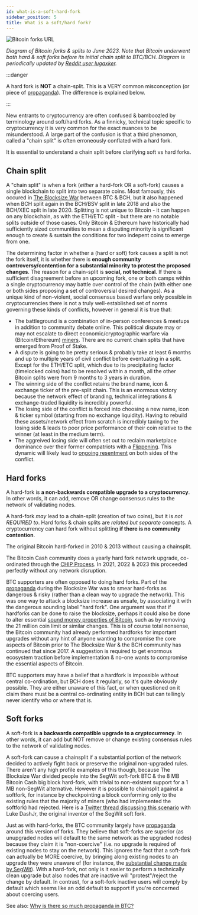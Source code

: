 ```yaml
---
id: what-is-a-soft-hard-fork
sidebar_position: 5
title: What is a soft/hard fork?
---
```




<img src={BitcoinForksUrl} alt="Bitcoin forks URL" />

_Diagram of Bitcoin forks & splits to June 2023. Note that Bitcoin underwent both hard & soft forks before its initial chain split to BTC/BCH. Diagram is periodically updated by [Reddit user lugaxker](https://www.reddit.com/user/lugaxker/submitted/)._

:::danger

A hard fork is **NOT** a chain-split. This is a VERY common misconception (or piece of [propaganda](/faqs/BCH-vs-BTC/why-is-there-so-much-propaganda-in-btc)). The difference is explained below.

:::

New entrants to cryptocurrency are often confused & bamboozled by terminology around soft/hard forks. As a finnicky, technical topic specific to cryptocurrency it is very common for the exact nuances to be misunderstood. A large part of the confusion is that a third phenomon, called a "chain split" is often erroneously conflated with a hard fork. 

It is essential to understand a chain split before clarifying soft vs hard forks.

## Chain split

A "chain split" is when a fork (_either_ a hard-fork OR a soft-fork) causes a single blockchain to split into two separate coins. Most famously, this occured in [The Blocksize War](/start#episode-8-of-10-bitcoin-cash) between BTC & BCH, but it also happened when BCH split again in the BCH/BSV split in late 2018 and also the BCH/XEC split in late 2020. Splitting is not unique to Bitcoin - it can happen on any blockchain, as with the ETH/ETC split - but there are no notable splits outside of those cases. Only Bitcoin & Ethereum have historically had sufficiently sized communities to mean a disputing minority is significant enough to create & sustain the conditions for two indepent coins to emerge from one.

The determining factor in whether a (hard or soft) fork causes a split is not the fork itself, it is whether there is **enough community controversy/contention for a substantial minority to protest the proposed changes**. The reason for a chain-split is **social, not technical**. If there is sufficient disagreement before an upcoming fork, one or both camps within a single cryptocurrency may battle over control of the chain (with either one or both sides proposing a set of controversial desired changes). As a unique kind of non-violent, social consensus based warfare only possible in cryptocurrencies there is not a truly well-established set of norms governing these kinds of conflicts, however in general it is true that:

- The battleground is a combination of in-person conferences & meetups in addition to community debate online. This political dispute may or may not escalate to direct economic/cryptographic warfare via (Bitcoin/Ethereum) [miners](/faqs/BCH-vs-BTC/is-low-hashrate-a-problem). There are no current chain splits that have emerged from Proof of Stake.
- A dispute is going to be pretty serious & probably take at least 6 months and up to multiple years of civil conflict before eventuating in a split. Except for the ETH/ETC split, which due to its precipitating factor (timelocked coins) had to be resolved within a month, all the other Bitcoin splits were from 9 months to 3 years in duration.
- The winning side of the conflict retains the brand name, icon & exchange ticker of the pre-split chain. This is an enormous victory because the network effect of branding, technical integrations & exchange-traded liquidity is incredibly powerful.
- The losing side of the conflict is forced into choosing a new name, icon & ticker symbol (starting from no exchange liquidity). Having to rebuild these assets/network effect from scratch is incredibly taxing to the losing side & leads to poor price performance of their coin relative to the winner (at least in the medium term).
- The aggreived losing side will often set out to reclaim marketplace dominance over their former compatriots with a [Flippening](/faqs/BCH-vs-BTC/can-bch-flip-btc). This dynamic will likely lead to [ongoing resentment](/faqs/BCH-vs-BTC/why-do-btc-coiners-have-such-a-specific-vendetta-against-bch) on both sides of the conflict.

## Hard forks

A hard-fork is **a non-backwards compatible upgrade to a cryptocurrency**. In other words, it can add, remove OR change consensus rules to the network of validating nodes.

A hard-fork *may* lead to a chain-split (creation of two coins), but it is *not REQUIRED to*. Hard forks & chain splits are *related but separate* concepts. A cryptocurrency can hard fork without splitting **if there is no community contention**.

The original Bitcoin hard-forked in 2010 & 2013 without causing a chainsplit.

The Bitcoin Cash community does a yearly hard fork network upgrade, co-ordinated through the [CHIP Process](/faqs/Decentralisation/how-does-BCH-governance-work). In 2021, 2022 & 2023 this proceeded perfectly without any network disruption.

BTC supporters are often opposed to doing hard forks. Part of the [propaganda](/faqs/BCH-vs-BTC/why-is-there-so-much-propaganda-in-btc) during the Blocksize War was to smear hard-forks as dangerous & risky (rather than a clean way to upgrade the network). This was one way to attack a blocksize increase as unsafe, by associating it with the dangerous sounding label "hard fork". One argument was that if hardforks can be done to raise the blocksize, perhaps it could also be done to alter essential [sound money properties of Bitcoin](/start#episode-1-of-10-money), such as by removing the 21 million coin limit or similar changes. This is of course total nonsense, the Bitcoin community had already performed hardforks for important upgrades without any hint of anyone wanting to compromise the core aspects of Bitcoin prior to The Blocksize War & the BCH community has continued that since 2017. A suggestion is required to get enormous ecosystem traction before implementation & no-one wants to compromise the essential aspects of Bitcoin.

BTC supporters may have a belief that a hardfork is impossible without central co-ordination, but BCH does it regularly, so it's quite obviously possible. They are either unaware of this fact, or when questioned on it claim there must be a central co-ordinating entity in BCH but can tellingly never identify who or where that is.

## Soft forks

A soft-fork is **a backwards compatible upgrade to a cryptocurrency**. In other words, it can add but NOT remove or change existing consensus rules to the network of validating nodes.

A soft-fork can cause a chainsplit if a substantial portion of the network decided to actively fight back or preserve the original non-upgraded rules. There aren't any high profile examples of this though, because The Blocksize War divided people into the SegWit soft-fork BTC & the 8 MB Bitcoin Cash big block hard-fork, with trivial to non-existent support for a 1 MB non-SegWit alternative. However it is possible to chainsplit against a softfork, for instance by checkpointing a block conforming only to the existing rules that the majority of miners (who had implemented the softfork) had rejected. Here is a [Twitter thread discussing this scenario](https://twitter.com/TheBCHPodcast/status/1697270378140225988) with Luke DashJr, the original inventor of the SegWit soft fork.

Just as with hard-forks, the BTC community largely have [propaganda](/faqs/BCH-vs-BTC/why-is-there-so-much-propaganda-in-btc) around this version of forks. They believe that soft-forks are superior (as unupgraded nodes will default to the same network as the upgraded nodes) because they claim it is "non-coercive" (i.e. no upgrade is required of existing nodes to stay on the network). This ignores the fact that a soft-fork can actually be MORE coercive, by bringing along existing nodes to an upgrade they were unaware of (for instance, the [substantial change made by SegWit](/faqs/BCH-vs-BTC/is-bch-the-real-bitcoin#segwit)). With a hard-fork, not only is it easier to perform a technically clean upgrade but also nodes that are inactive will "protest"/reject the change by default. In contrast, for a soft-fork inactive users will comply by default which seems like an odd default to support if you're concerned about coercing users.

See also: [Why is there so much propaganda in BTC?](/faqs/BCH-vs-BTC/why-is-there-so-much-propaganda-in-btc)
